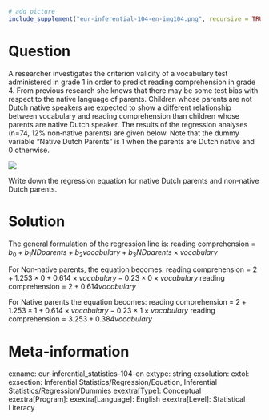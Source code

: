 ```r
# add picture
include_supplement("eur-inferential-104-en-img104.png", recursive = TRUE)
```
Question
========
A researcher investigates the criterion validity of a vocabulary test administered in grade 1 in order to predict reading comprehension in grade 4. From previous research she knows that there may be some test bias with respect to the native language of parents. Children whose parents are not Dutch native speakers are expected to show a different relationship between vocabulary and reading comprehension than children whose parents are native Dutch speaker. The results of the regression analyses (n=74, 12% non‐native parents) are given below. Note that the dummy variable “Native Dutch Parents” is 1 when the parents are Dutch native and 0 otherwise.

![](eur-inferential-104-en-img104.png)

Write down the regression equation for native Dutch parents and non‐native Dutch parents.


Solution
========
The general formulation of the regression line is:
reading comprehension = $b_0 + b_1 ND parents + b_2 vocabulary + b_3 ND parents \times vocabulary$

For Non‐native parents, the equation becomes:
reading comprehension = $2 + 1.253 \times 0 + 0.614 \times vocabulary -0.23 \times 0 \times vocabulary$
reading comprehension = $2 + 0.614 vocabulary$

For Native parents the equation becomes:
reading comprehension = $2 + 1.253 \times 1 + 0.614 \times vocabulary -0.23 \times 1 \times vocabulary$
reading comprehension = $3.253 + 0.384 vocabulary$


Meta-information
================
exname: eur-inferential_statistics-104-en
extype: string
exsolution: 
extol: 
exsection: Inferential Statistics/Regression/Equation, Inferential Statistics/Regression/Dummies
exextra[Type]: Conceptual
exextra[Program]: 
exextra[Language]: English
exextra[Level]: Statistical Literacy
